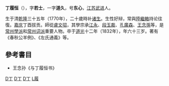 '''丁履恒'''（{{bd|1770年||1832年||丁履恒}}），字'''若士'''，一字'''道久'''，号'''东心'''，[[江苏|江苏]][[武进|武进]]人。

生于清[[乾隆|乾隆]]三十五年（1770年），二十歲時补[[诸生|诸生]]。生性好辩，常與[[陸繼輅|陸繼輅]]持论往復。[[嘉庆|嘉庆]]丁酉拔贡。師從[[盧文弨|盧文弨]]，其學宗承[[江永|江永]]、[[段玉裁|段玉裁]]、[[孔廣森|孔廣森]]、[[王念孫|王念孫]]等，是[[常州學派|常州學派]]和[[常州词派|常州词派]]重要人物。卒于[[道光|道光]]十二年（1832年），年六十三岁。著有《春秋公羊例》、《左氏通義》等。

==參考書目==
*王念孙《与丁履恒书》

[[Category:清朝經學家|D丁]]
[[Category:常州詞派詞人|D丁]]
[[Category:武进人|D丁]]
[[Category:丁姓|L履]]